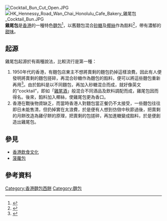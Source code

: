 {{Infobox prepared food
| name             = 雞尾包
| image            = Cocktail Bun.JPG
| caption          = 一個雞尾包
| alternate_name   = 
| country          = [[香港|香港]]
| course           = 
| type             = [[麵包|麵包]]
| served           = 
| main_ingredient  = [[麵粉|麵粉]]、[[砂糖|砂糖]]及[[椰絲|椰絲]]
| variations       = 
| other            = 
}}
[[File:Cocktail_Bun_Cut_Open.JPG|thumb]]
[[File:HK_Hennessy_Road_Wan_Chai_Honolulu_Cafe_Bakery_雞尾包_Cocktail_Bun.JPG|thumb]]
'''雞尾包'''是[[香港|香港]]的一種特色[[麵包|麵包]]<ref name="雞尾包的典故">{{cite news |title=【剩食變經典 II】雞尾包的典故 |url=http://www.popd.hk/%E3%80%90%E5%89%A9%E9%A3%9F%E8%AE%8A%E7%B6%93%E5%85%B8-ii%E3%80%91%E9%9B%9E%E5%B0%BE%E5%8C%85%E7%9A%84%E5%85%B8%E6%95%85/ |accessdate=2020-11-14 |work=Metro Pop |archiveurl=https://archive.today/20201114114754/http://www.popd.hk/%E3%80%90%E5%89%A9%E9%A3%9F%E8%AE%8A%E7%B6%93%E5%85%B8-ii%E3%80%91%E9%9B%9E%E5%B0%BE%E5%8C%85%E7%9A%84%E5%85%B8%E6%95%85/ |archivedate=2020-11-14 |deadurl=no }}</ref>，以舊麵包混合[[砂糖|砂糖]]及[[椰絲|椰絲]]作為餡料<ref>{{cite news |title=情尋香港舊包 - 雞尾包 |url=https://hk.lifestyle.appledaily.com/etw/magazine/article/20070330/3_6945197/%E6%83%85-%E5%B0%8B-%E9%A6%99-%E6%B8%AF-%E8%88%8A-%E5%8C%85-%E9%9B%9E-%E5%B0%BE-%E5%8C%85- |accessdate=2019-07-02 |work=蘋果日報 |date=2007-03-30 |archive-date=2019-07-02 |archive-url=https://web.archive.org/web/20190702104441/https://hk.lifestyle.appledaily.com/etw/magazine/article/20070330/3_6945197/%E6%83%85-%E5%B0%8B-%E9%A6%99-%E6%B8%AF-%E8%88%8A-%E5%8C%85-%E9%9B%9E-%E5%B0%BE-%E5%8C%85- |dead-url=yes }}</ref>，帶有濃郁的[[甜味|甜味]]。

== 起源 ==
雞尾包起源於有兩種說法，比較流行是第一種：
#1950年代的香港，有麵包店東主不想將賣剩的麵包扔掉這樣浪費。因此有人便發明將賣剩的麵包搓碎，再混合砂糖作為麵包的餡料，便可以將這些麵包重新再用<ref name="michelin-hongkong-bread">{{cite news |title=香港麵包香 |url=https://guide.michelin.com/hk/zh_HK/hong-kong-region/hong-kong/article/features/hong-kong-style-bread |accessdate=2020-11-14 |work=米芝蓮指南 |date=2017-09-19 |archiveurl=https://web.archive.org/web/20201113030758/https://guide.michelin.com/hk/zh_HK/hong-kong-region/hong-kong/article/features/hong-kong-style-bread |archivedate=2020-11-13 |deadurl=no }}</ref>。由於餡料是以不同麵包，再加入砂糖混合而成，就好像英文的“cocktail”，即如「[[雞尾酒|雞尾酒]]」般混合不同酒品及飲料調配而成，雞尾包因而得名。後來，餡料加入椰絲，使雞尾包更為香口。
#香港在戰後物資缺乏，而當時香港人對麵包當正餐仍不太接受，一些麵包往往即日未能售清，但扔掉實在太浪費，於是便有人想到仿傚中秋節過後，把賣剩的月餅改造為雞仔餅的原理，把賣剩的包搓碎，再加進糖變成餡料，於是便創造出雞尾包。

== 參見 ==
*[[香港飲食文化|香港飲食文化]]
*[[菠蘿包|菠蘿包]]

== 參考資料 ==
{{reflist|2}}

{{commons category|Cocktail bun}}
[[Category:香港麵包西餅|Category:香港麵包西餅]]
[[Category:麵包|Category:麵包]]